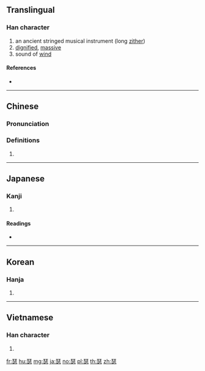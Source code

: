 ==Translingual==

===Han character===
{{Han char|rn=96|rad=玉|as=09|sn=13|four=11331|canj=MGPH}}

# an ancient stringed musical instrument (long [[zither]])
# [[dignified]], [[massive]]
# sound of [[wind]]

====References====
* {{Han ref|kx=0738.110|dkj=21133|dj=1149.020|hdz=21125.050|uh=745F|ud=29791|bh=B7E6|bd=47078}}

----

==Chinese==
{{zh-forms}}

===Pronunciation===
{{zh-pron
|m=sè
|c=sat1
|h=pfs=sit
|md=
|mn=qz,tw,xm,zz:sit/qz:siak/tw,xm,zz:sek
|mn_note=siak,sek - vernacular; sit - literary
|w=
|mc=y
|oc=y
|cat=
}}

===Definitions===
{{zh-hanzi}}

# {{rfdef|lang=zh}}

{{zh-cat|Musical instruments}}

----

==Japanese==

===Kanji===
{{ja-kanji|grade=|rs=玉09}}

# {{defn|lang=ja|sort=玉09}}

====Readings====
* {{ja-readings|on=[[しつ]] (shitsu)|kun=[[おおごと]] (oogoto)|nanori=}}

----

==Korean==

===Hanja===
{{ko-hanja|hangeul=슬|eumhun=|rv=seul|mr=sŭl|y=sul}}

# {{defn|lang=ko|sort=玉09}}

----

==Vietnamese==

===Han character===
{{vi-hantu|[[sắt]]|rs=玉09}}

# {{defn|lang=vi|sort=玉09}}

[[fr:瑟]]
[[hu:瑟]]
[[mg:瑟]]
[[ja:瑟]]
[[no:瑟]]
[[pl:瑟]]
[[th:瑟]]
[[zh:瑟]]